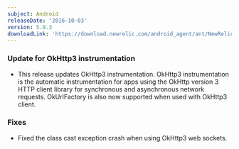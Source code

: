 ```yaml
---
subject: Android
releaseDate: '2016-10-03'
version: 5.8.3
downloadLink: 'https://download.newrelic.com/android_agent/ant/NewRelic_Android_Agent_5.8.3.zip'
---
```


### Update for OkHttp3 instrumentation

* This release updates OkHttp3 instrumentation. OkHttp3 instrumentation is the automatic instrumentation for apps using the OkHttp version 3 HTTP client library for synchronous and asynchronous network requests. OkUrlFactory is also now supported when used with OkHttp3 client.

### Fixes

* Fixed the class cast exception crash when using OkHttp3 web sockets.

